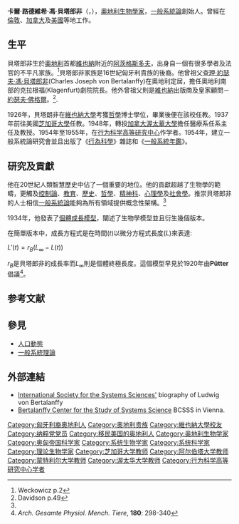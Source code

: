 '''卡爾·路德維希·馮·貝塔郎非'''（{{lang-de|Karl Ludwig von Bertalanffy}}，{{bd|1901年|9月19日|1972年|6月12日|catIdx= Bertalanffy, Karl Ludwig von}}），[[奧地利|奧地利]][[生物學家|生物學家]]，[[一般系統論|一般系統論]]創始人。曾經在[[倫敦|倫敦]]、[[加拿大|加拿大]]及[[美國|美國]]等地工作。

== 生平 ==
貝塔郎非生於[[奧地利|奧地利]]首都[[維也納|維也納]]附近的[[阿茨格斯多夫|阿茨格斯多夫]]，出身自一個有很多學者及法官的不平凡家族。<ref name="Wec. p.2">Weckowicz p.2</ref>貝塔郎非家族是16世紀匈牙利貴族的後裔。他曾祖父[[查理·約瑟夫·馮·貝塔郎非|查理·約瑟夫·馮·貝塔郎非]](Charles Joseph von Bertalanffy)在奧地利定居，擔任奧地利南部的克拉根福(Klagenfurt)劇院院長。他外曾祖父則是[[維也納|維也納]]出版商及皇家顧問－[[約瑟夫·佛格爾|約瑟夫·佛格爾]]。<ref>Davidson p.49</ref>. 

1926年，貝塔朗非在[[維也納大學|維也納大學]]考獲[[哲學|哲學]]博士學位，畢業後便在該校任教。1937年前往美國[[芝加哥大學|芝加哥大學]]任教。1948年，轉投[[加拿大|加拿大]][[渥太華大學|渥太華大學]]擔任醫療系任系主任及教授。1954年至1955年，在[[行为科学高等研究中心|行为科学高等研究中心]]作学者。1954年，建立一般系統論研究會並且出版了《[[行為科學|行為科學]]》雜誌和《[[一般系統年鑑|一般系統年鑑]]》。

== 研究及貢獻 ==
他在20世紀人類智慧歷史中佔了一個重要的地位。他的貢獻超越了生物學的範疇，更觸及[[控制論|控制論]]、[[教育|教育]]、[[歷史|歷史]]、[[哲學|哲學]]、[[精神科|精神科]]、[[心理學|心理學]]及[[社會學|社會學]]。推崇貝塔郎非的人士相信[[一般系統論|一般系統論]]能夠為所有領域提供概念性架構。<ref name="Wec. p.2"/>

1934年，他發表了[[個體成長模型|個體成長模型]]，闡述了生物學模型並且衍生幾個版本。

在簡單版本中，成長方程式是在時間(''t'')以微分方程式長度(''L'')來表達:

<math>L'(t) = r_B \left( L_\infty - L(t) \right)</math>

<math>r_B</math>是貝塔郎非的成長率而<math>L_\infty</math>則是個體終極長度。這個模型早見於1920年由'''Pütter'''倡議<ref>''Arch. Gesamte Physiol. Mench. Tiere'', '''180''': 298-340</ref>。

== 参考文献 ==
{{reflist}}

== 參見 ==
* [[人口動態|人口動態]]
*[[一般系統理論|一般系統理論]]

== 外部連結 ==
* [https://web.archive.org/web/20110514131225/http://www.isss.org/lumLVB.htm International Society for the Systems Sciences'] biography of Ludwig von Bertalanffy
* [https://web.archive.org/web/20140121231639/http://www.bertalanffy.org/ Bertalanffy Center for the Study of Systems Science] BCSSS in Vienna.

{{Authority control}}
{{DEFAULTSORT:Bertalanffy, Ludwig Von}}
[[Category:匈牙利裔奥地利人|Category:匈牙利裔奥地利人]]
[[Category:奥地利贵族|Category:奥地利贵族]]
[[Category:維也納大學校友|Category:維也納大學校友]]
[[Category:纳粹党党员|Category:纳粹党党员]]
[[Category:移民美国的奥地利人|Category:移民美国的奥地利人]]
[[Category:奥地利生物学家|Category:奥地利生物学家]]
[[Category:奥匈帝国科学家|Category:奥匈帝国科学家]]
[[Category:系统生物学家|Category:系统生物学家]]
[[Category:系统科学家|Category:系统科学家]]
[[Category:理论生物学家|Category:理论生物学家]]
[[Category:芝加哥大学教师|Category:芝加哥大学教师]]
[[Category:阿尔伯塔大学教师|Category:阿尔伯塔大学教师]]
[[Category:蒙特利尔大学教师|Category:蒙特利尔大学教师]]
[[Category:渥太华大学教师|Category:渥太华大学教师]]
[[Category:行为科学高等研究中心学者|Category:行为科学高等研究中心学者]]